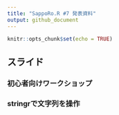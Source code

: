 ```yaml
---
title: "SappoRo.R #7 発表資料"
output: github_document
---
```


```r
knitr::opts_chunk$set(echo = TRUE)
```

## スライド

### 初心者向けワークショップ

### stringrで文字列を操作

